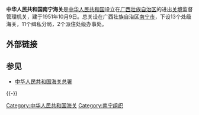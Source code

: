 {{unreferenced|time=2019-01-31T06:52:53+00:00}}
'''中华人民共和国南宁海关'''是[[中华人民共和国|中华人民共和国]]设立在[[广西壮族自治区|广西壮族自治区]]的进出[[关境|关境]]监督管理机关，建于1951年10月9日。总关设在广西壮族自治区[[南宁市|南宁市]]，下设13个处级海关，11个缉私分局，2个派住处级办事处。

== 外部链接 ==
{{cite web
|url=http://nanning.customs.gov.cn/
|title=南宁海关
|publisher=南宁海关官方网站
|language=zh-cn
|access-date=2009-12-22
|archive-url=https://web.archive.org/web/20091213002642/http://nanning.customs.gov.cn/
|archive-date=2009-12-13
|dead-url=yes
}}

== 参见 ==
*[[中华人民共和国海关总署|中华人民共和国海关总署]]

{{-}}
{{中华人民共和国海关|直}}

[[Category:中华人民共和国海关|Category:中华人民共和国海关]]
[[Category:南宁组织|Category:南宁组织]]